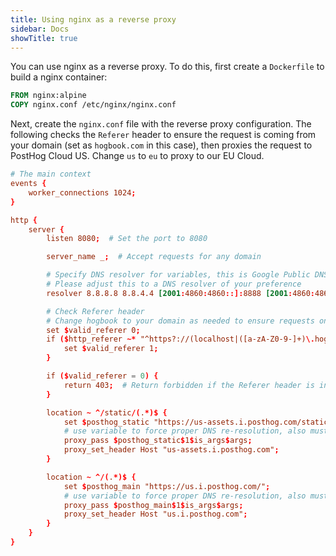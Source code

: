 ```yaml
---
title: Using nginx as a reverse proxy
sidebar: Docs
showTitle: true
---
```



<ProxyWarning />

<RegionWarning />

You can use nginx as a reverse proxy. To do this, first create a `Dockerfile` to build a nginx container:

```dockerfile
FROM nginx:alpine
COPY nginx.conf /etc/nginx/nginx.conf
```

Next, create the `nginx.conf` file with the reverse proxy configuration. The following checks the `Referer` header to ensure the request is coming from your domain (set as `hogbook.com` in this case), then proxies the request to PostHog Cloud US. Change `us` to `eu` to proxy to our EU Cloud.

```nginx.conf
# The main context
events {
    worker_connections 1024;
}

http {
    server {
        listen 8080;  # Set the port to 8080

        server_name _;  # Accept requests for any domain

        # Specify DNS resolver for variables, this is Google Public DNS
        # Please adjust this to a DNS resolver of your preference
        resolver 8.8.8.8 8.8.4.4 [2001:4860:4860::]:8888 [2001:4860:4860::]:8844;

        # Check Referer header
        # Change hogbook to your domain as needed to ensure requests only come from your domain
        set $valid_referer 0;
        if ($http_referer ~* "^https?://(localhost|([a-zA-Z0-9-]+)\.hogbook\.com)") {
            set $valid_referer 1;
        }

        if ($valid_referer = 0) {
            return 403;  # Return forbidden if the Referer header is invalid
        }

        location ~ ^/static/(.*)$ {
            set $posthog_static "https://us-assets.i.posthog.com/static/";
            # use variable to force proper DNS re-resolution, also must manually pass along path
            proxy_pass $posthog_static$1$is_args$args;
            proxy_set_header Host "us-assets.i.posthog.com";
        }

        location ~ ^/(.*)$ {
            set $posthog_main "https://us.i.posthog.com/";
            # use variable to force proper DNS re-resolution, also must manually pass along path
            proxy_pass $posthog_main$1$is_args$args;
            proxy_set_header Host "us.i.posthog.com";
        }
    }
}
```